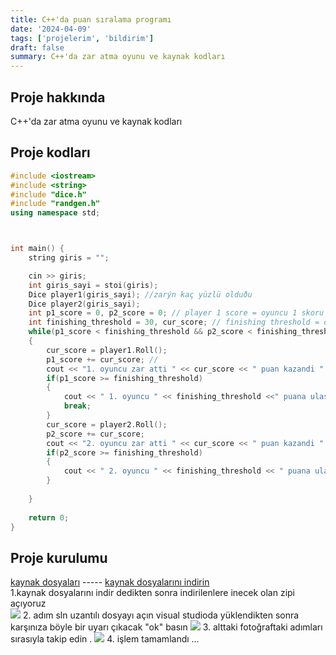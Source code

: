 ```yaml
---
title: C++'da puan sıralama programı
date: '2024-04-09'
tags: ['projelerim', 'bildirim']
draft: false
summary: C++'da zar atma oyunu ve kaynak kodları
---
```


## Proje hakkında

C++'da zar atma oyunu ve kaynak kodları

## Proje kodları

```cpp
#include <iostream>
#include <string>
#include "dice.h"
#include "randgen.h"
using namespace std;



int main() {
    string giris = ""; 

    cin >> giris;
    int giris_sayi = stoi(giris);
    Dice player1(giris_sayi); //zarýn kaç yüzlü olduðu
    Dice player2(giris_sayi);
    int p1_score = 0, p2_score = 0; // player 1 score = oyuncu 1 skoru player 2 score = oyuncu 2 skoru
    int finishing_threshold = 30, cur_score; // finishing threshold = oyunun kaçta biticeði//oyunu 20ye ulaþan kazansýn istiyoruz // cur_scorede oyuncunun her tur kazandýðý puaný tutmak için
    while(p1_score < finishing_threshold && p2_score < finishing_threshold) // && ve anlamýna gelmekte ve ikiside doðru olursa þart saðlanýr birtanesi bile doðru olmazsa while döngüsüne girmez
    {
        cur_score = player1.Roll();
        p1_score += cur_score; //
        cout << "1. oyuncu zar atti " << cur_score << " puan kazandi " << p1_score <<  " toplam puani " << endl;
        if(p1_score >= finishing_threshold)
        {
            cout << " 1. oyuncu " << finishing_threshold <<" puana ulasti ve oyuni kazandi " << endl;
            break;
        }
        cur_score = player2.Roll();
        p2_score += cur_score;
        cout << "2. oyuncu zar atti " << cur_score << " puan kazandi " << p2_score <<  " toplam puani" << endl;
        if(p2_score >= finishing_threshold)
        {
            cout << " 2. oyuncu " << finishing_threshold << " puana ulasti ve oyuni kazandi " << endl;
        }
        
    }
    
    return 0;
}

```

## Proje kurulumu

[kaynak dosyaları](https://github.com/AE52/zaroyunucppprojesi) ----- [kaynak dosyalarını indirin](https://github.com/AE52/zaroyunucppprojesi/archive/refs/heads/main.zip) \
1.kaynak dosyalarını indir dedikten sonra indirilenlere inecek olan zipi açıyoruz \
![](https://i.imgur.com/M8UGTAN.png) 2. adım sln uzantılı dosyayı açın visual studioda yüklendikten sonra karşınıza böyle bir uyarı çıkacak "ok" basın
![](https://i.imgur.com/GxLnfl0.png) 3. alttaki fotoğraftaki adımları sırasıyla takip edin .
![](https://i.imgur.com/SRK16oU.png) 4. işlem tamamlandı ...
